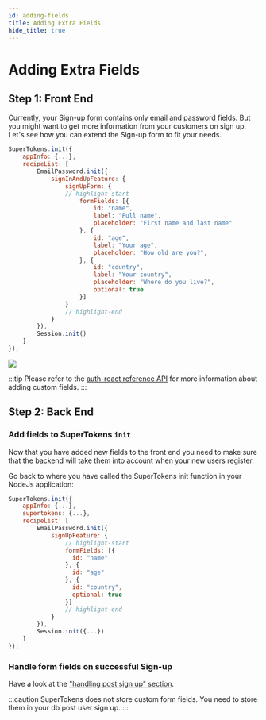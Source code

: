 ```yaml
---
id: adding-fields
title: Adding Extra Fields
hide_title: true
---
```



# Adding Extra Fields 

## Step 1: Front End

Currently, your Sign-up form contains only email and password fields.
But you might want to get more information from your customers on sign up.
Let's see how you can extend the Sign-up form to fit your needs.

<FrontendSDKTabs>
<TabItem value="reactjs">

```jsx
SuperTokens.init({
    appInfo: {...},
    recipeList: [
        EmailPassword.init({
            signInAndUpFeature: {
                signUpForm: {
                // highlight-start    
                    formFields: [{
                        id: "name",
                        label: "Full name",
                        placeholder: "First name and last name"
                    }, {
                        id: "age",
                        label: "Your age",
                        placeholder: "How old are you?",
                    }, {
                        id: "country",
                        label: "Your country",
                        placeholder: "Where do you live?",
                        optional: true
                    }]
                }
                // highlight-end
            }
        }),
        Session.init()
    ]
});
```
</TabItem>
</FrontendSDKTabs>

<img src="/img/emailpassword/signup-with-name-and-age.png" />

:::tip
Please refer to the <a href="/docs/auth-react/emailpassword/config/sign-up#signupform-config-values" target="_blank">auth-react reference API</a>  for more information about adding custom fields.
:::

## Step 2: Back End 

### Add fields to SuperTokens `init`
Now that you have added new fields to the front end you need to make sure that the backend will take them into account when your new users register.

Go back to where you have called the SuperTokens init function in your NodeJs application:

<BackendSDKTabs>
<TabItem value="nodejs">

```jsx
SuperTokens.init({
    appInfo: {...},
    supertokens: {...},
    recipeList: [
        EmailPassword.init({
            signUpFeature: {
                // highlight-start
                formFields: [{
                  id: "name"
                }, {
                  id: "age"
                }, {
                  id: "country",
                  optional: true
                }]
                // highlight-end
            }
        }),
        Session.init({...})
    ]
});
```

</TabItem>
</BackendSDKTabs>

### Handle form fields on successful Sign-up

Have a look at the ["handling post sign up" section](../handling-signinup-success#3-handling-signin--signup-event-on-the-backend).

:::caution
SuperTokens does not store custom form fields. You need to store them in your db post user sign up.
:::

